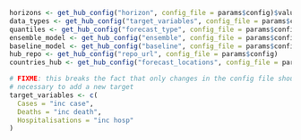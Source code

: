 <!--- Fetch various values from the config file --->
```r
horizons <- get_hub_config("horizon", config_file = params$config)$values
data_types <- get_hub_config("target_variables", config_file = params$config)
quantiles <- get_hub_config("forecast_type", config_file = params$config)$quantiles
ensemble_model <- get_hub_config("ensemble", config_file = params$config)[["name"]]
baseline_model <- get_hub_config("baseline", config_file = params$config)[["name"]]
hub_repo <- get_hub_config("repo_url", config_file = params$config)
countries_hub <- get_hub_config("forecast_locations", config_file = params$config)

# FIXME: this breaks the fact that only changes in the config file should be 
# necessary to add a new target
target_variables <- c(
  Cases = "inc case", 
  Deaths = "inc death",
  Hospitalisations = "inc hosp"
)
```

## {.unlisted .unnumbered}
